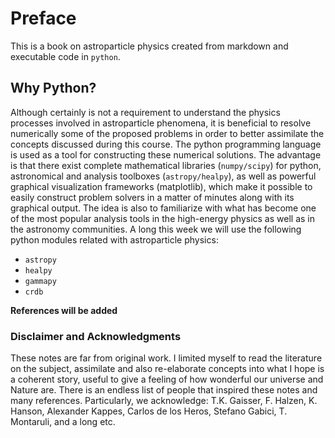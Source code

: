 # Preface {.unnumbered}

This is a book on astroparticle physics created from markdown and executable code in `python`.

## Why Python?
Although certainly is not a requirement to understand the physics processes involved in astroparticle phenomena, it is beneficial to resolve numerically some of the proposed problems in order to better assimilate the concepts discussed during this course. The python programming language is used as a tool for constructing these numerical solutions. The advantage is that there exist complete mathematical libraries  (`numpy/scipy`) for python, astronomical and analysis toolboxes (`astropy/healpy`), as well as powerful graphical visualization frameworks (matplotlib), which make it possible to easily construct problem solvers in a matter of minutes along with its graphical output. The idea is also to familiarize with what has become one of the most popular analysis tools in the high-energy physics as well as in the astronomy communities.
A long this week we will use the following python modules related with astroparticle physics:


* `astropy`
* `healpy`
* `gammapy`
* `crdb`
  
**References will be added**


### Disclaimer and Acknowledgments
These notes are far from original work. I limited myself to read the literature on the subject, assimilate and also re-elaborate concepts into what I hope is a coherent story, useful to give a feeling of how wonderful our universe and Nature are. There is an endless list of people that inspired these notes and many references. Particularly, we acknowledge: T.K. Gaisser, F. Halzen, K. Hanson, Alexander Kappes, Carlos de los Heros, Stefano Gabici, T. Montaruli, and a long etc.